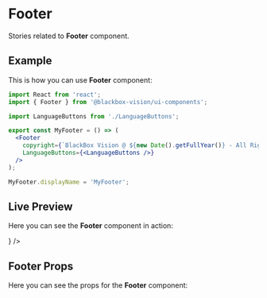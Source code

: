 

<Meta title="UI Components/Footer" component={Footer} />

# Footer

Stories related to **Footer** component.

## Example

This is how you can use **Footer** component:

```jsx
import React from 'react';
import { Footer } from '@blackbox-vision/ui-components';

import LanguageButtons from './LanguageButtons';

export const MyFooter = () => (
  <Footer
    copyright={`BlackBox Vision @ ${new Date().getFullYear()} - All Rights Reserved`}
    LanguageButtons={<LanguageButtons />}
  />
);

MyFooter.displayName = 'MyFooter';
```

## Live Preview

Here you can see the **Footer** component in action:

<Preview withSource="none">
  <Story name="Get started" decorators={[addThemeProvider(theme)]}>
    <Footer
      copyright={`BlackBox Vision @ ${new Date().getFullYear()} - All Rights Reserved`}
      LanguageButtons={<LanguageButtons />}
    />
  </Story>
</Preview>

## Footer Props

Here you can see the props for the **Footer** component:

<Props of={Footer} />
